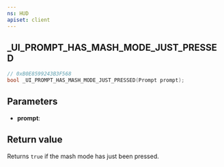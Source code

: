 ```yaml
---
ns: HUD
apiset: client
---
```

## _UI_PROMPT_HAS_MASH_MODE_JUST_PRESSED
```c
// 0xB0E8599243B3F568
bool _UI_PROMPT_HAS_MASH_MODE_JUST_PRESSED(Prompt prompt);
```


## Parameters
* **prompt**:

## Return value
Returns `true` if the mash mode has just been pressed.
